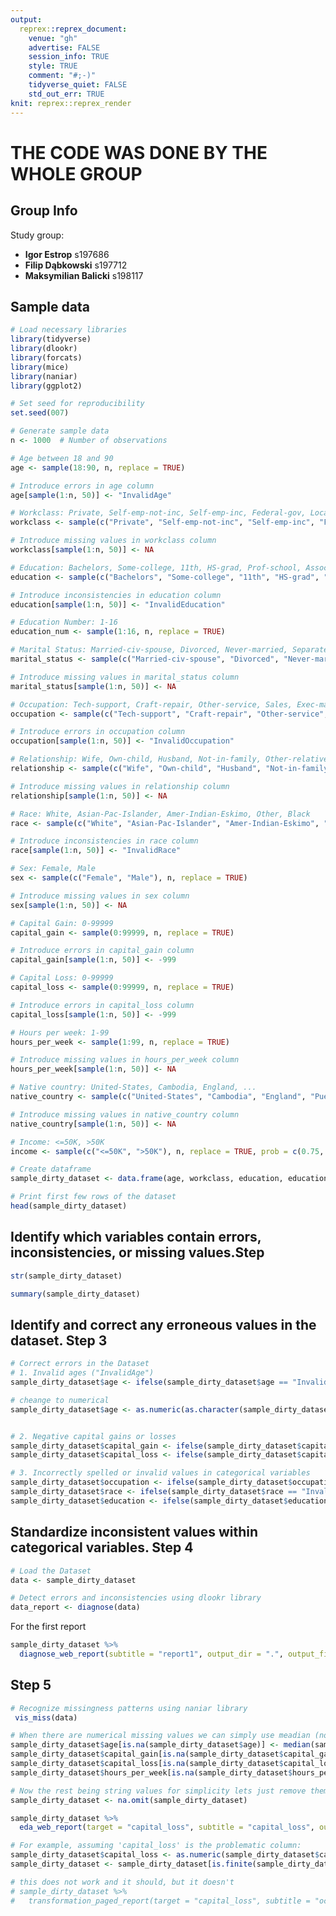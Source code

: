 ```yaml
---
output:
  reprex::reprex_document:
    venue: "gh"
    advertise: FALSE
    session_info: TRUE
    style: TRUE
    comment: "#;-)"
    tidyverse_quiet: FALSE
    std_out_err: TRUE
knit: reprex::reprex_render
---
```


# THE CODE WAS DONE BY THE WHOLE GROUP

## Group Info

Study group:

-   **Igor Estrop** s197686
-   **Filip Dąbkowski** s197712
-   **Maksymilian Balicki** s198117

## Sample data


```r
# Load necessary libraries
library(tidyverse)
library(dlookr)
library(forcats)
library(mice)
library(naniar)
library(ggplot2)

# Set seed for reproducibility
set.seed(007)

# Generate sample data
n <- 1000  # Number of observations

# Age between 18 and 90
age <- sample(18:90, n, replace = TRUE)

# Introduce errors in age column
age[sample(1:n, 50)] <- "InvalidAge"

# Workclass: Private, Self-emp-not-inc, Self-emp-inc, Federal-gov, Local-gov, State-gov, Without-pay, Never-worked
workclass <- sample(c("Private", "Self-emp-not-inc", "Self-emp-inc", "Federal-gov", "Local-gov", "State-gov", "Without-pay", "Never-worked"), n, replace = TRUE)

# Introduce missing values in workclass column
workclass[sample(1:n, 50)] <- NA

# Education: Bachelors, Some-college, 11th, HS-grad, Prof-school, Assoc-acdm, Assoc-voc, 9th, 7th-8th, 12th, Masters, 1st-4th, 10th, Doctorate, 5th-6th, Preschool
education <- sample(c("Bachelors", "Some-college", "11th", "HS-grad", "Prof-school", "Assoc-acdm", "Assoc-voc", "9th", "7th-8th", "12th", "Masters", "1st-4th", "10th", "Doctorate", "5th-6th", "Preschool"), n, replace = TRUE)

# Introduce inconsistencies in education column
education[sample(1:n, 50)] <- "InvalidEducation"

# Education Number: 1-16
education_num <- sample(1:16, n, replace = TRUE)

# Marital Status: Married-civ-spouse, Divorced, Never-married, Separated, Widowed, Married-spouse-absent, Married-AF-spouse
marital_status <- sample(c("Married-civ-spouse", "Divorced", "Never-married", "Separated", "Widowed", "Married-spouse-absent", "Married-AF-spouse"), n, replace = TRUE)

# Introduce missing values in marital_status column
marital_status[sample(1:n, 50)] <- NA

# Occupation: Tech-support, Craft-repair, Other-service, Sales, Exec-managerial, Prof-specialty, Handlers-cleaners, Machine-op-inspct, Adm-clerical, Farming-fishing, Transport-moving, Priv-house-serv, Protective-serv, Armed-Forces
occupation <- sample(c("Tech-support", "Craft-repair", "Other-service", "Sales", "Exec-managerial", "Prof-specialty", "Handlers-cleaners", "Machine-op-inspct", "Adm-clerical", "Farming-fishing", "Transport-moving", "Priv-house-serv", "Protective-serv", "Armed-Forces"), n, replace = TRUE)

# Introduce errors in occupation column
occupation[sample(1:n, 50)] <- "InvalidOccupation"

# Relationship: Wife, Own-child, Husband, Not-in-family, Other-relative, Unmarried
relationship <- sample(c("Wife", "Own-child", "Husband", "Not-in-family", "Other-relative", "Unmarried"), n, replace = TRUE)

# Introduce missing values in relationship column
relationship[sample(1:n, 50)] <- NA

# Race: White, Asian-Pac-Islander, Amer-Indian-Eskimo, Other, Black
race <- sample(c("White", "Asian-Pac-Islander", "Amer-Indian-Eskimo", "Other", "Black"), n, replace = TRUE)

# Introduce inconsistencies in race column
race[sample(1:n, 50)] <- "InvalidRace"

# Sex: Female, Male
sex <- sample(c("Female", "Male"), n, replace = TRUE)

# Introduce missing values in sex column
sex[sample(1:n, 50)] <- NA

# Capital Gain: 0-99999
capital_gain <- sample(0:99999, n, replace = TRUE)

# Introduce errors in capital_gain column
capital_gain[sample(1:n, 50)] <- -999

# Capital Loss: 0-99999
capital_loss <- sample(0:99999, n, replace = TRUE)

# Introduce errors in capital_loss column
capital_loss[sample(1:n, 50)] <- -999

# Hours per week: 1-99
hours_per_week <- sample(1:99, n, replace = TRUE)

# Introduce missing values in hours_per_week column
hours_per_week[sample(1:n, 50)] <- NA

# Native country: United-States, Cambodia, England, ...
native_country <- sample(c("United-States", "Cambodia", "England", "Puerto-Rico", "Canada", "Germany", "Outlying-US(Guam-USVI-etc)", "India", "Japan", "Greece", "South", "China", "Cuba", "Iran", "Honduras", "Philippines", "Italy", "Poland", "Jamaica", "Vietnam", "Mexico", "Portugal", "Ireland", "France", "Dominican-Republic", "Laos", "Ecuador", "Taiwan", "Haiti", "Columbia", "Hungary", "Guatemala", "Nicaragua", "Scotland", "Thailand", "Yugoslavia", "El-Salvador", "Trinadad&Tobago", "Peru", "Hong", "Holand-Netherlands"), n, replace = TRUE)

# Introduce missing values in native_country column
native_country[sample(1:n, 50)] <- NA

# Income: <=50K, >50K
income <- sample(c("<=50K", ">50K"), n, replace = TRUE, prob = c(0.75, 0.25))

# Create dataframe
sample_dirty_dataset <- data.frame(age, workclass, education, education_num, marital_status, occupation, relationship, race, sex, capital_gain, capital_loss, hours_per_week, native_country, income)

# Print first few rows of the dataset
head(sample_dirty_dataset)
```

## Identify which variables contain errors, inconsistencies, or missing values.Step 

```r
str(sample_dirty_dataset) 
```

```r
summary(sample_dirty_dataset)
```

## Identify and correct any erroneous values in the dataset. Step 3

```r
# Correct errors in the Dataset
# 1. Invalid ages ("InvalidAge")
sample_dirty_dataset$age <- ifelse(sample_dirty_dataset$age == "InvalidAge", NA, sample_dirty_dataset$age)

# cheange to numerical
sample_dirty_dataset$age <- as.numeric(as.character(sample_dirty_dataset$age))


# 2. Negative capital gains or losses
sample_dirty_dataset$capital_gain <- ifelse(sample_dirty_dataset$capital_gain <= 0, NA, sample_dirty_dataset$capital_gain)
sample_dirty_dataset$capital_loss <- ifelse(sample_dirty_dataset$capital_loss <= 0, NA, sample_dirty_dataset$capital_loss)

# 3. Incorrectly spelled or invalid values in categorical variables
sample_dirty_dataset$occupation <- ifelse(sample_dirty_dataset$occupation == "InvalidOccupation", NA, sample_dirty_dataset$occupation)
sample_dirty_dataset$race <- ifelse(sample_dirty_dataset$race == "InvalidRace", NA, sample_dirty_dataset$race)
sample_dirty_dataset$education <- ifelse(sample_dirty_dataset$education == "InvalidEducation", NA, sample_dirty_dataset$education)

```

## Standardize inconsistent values within categorical variables. Step 4

```r
# Load the Dataset
data <- sample_dirty_dataset

# Detect errors and inconsistencies using dlookr library
data_report <- diagnose(data)

```


For the first report
```r
sample_dirty_dataset %>%
  diagnose_web_report(subtitle = "report1", output_dir = ".", output_file = "Diagn.html", theme = "blue")
```

## Step 5

```r
# Recognize missingness patterns using naniar library
 vis_miss(data)

# When there are numerical missing values we can simply use meadian (not mean becouse every value in dataser is rounded to 0, simple mean would give us N.01234) out of the other data to populate missing cells
sample_dirty_dataset$age[is.na(sample_dirty_dataset$age)] <- median(sample_dirty_dataset$age, na.rm = TRUE) # Age
sample_dirty_dataset$capital_gain[is.na(sample_dirty_dataset$capital_gain)] <- median(sample_dirty_dataset$capital_gain, na.rm = TRUE) # Capital gain
sample_dirty_dataset$capital_loss[is.na(sample_dirty_dataset$capital_loss)] <- median(sample_dirty_dataset$capital_loss, na.rm = TRUE) # Capital loss
sample_dirty_dataset$hours_per_week[is.na(sample_dirty_dataset$hours_per_week)] <- median(sample_dirty_dataset$hours_per_week, na.rm = TRUE) # Capital loss

# Now the rest being string values for simplicity lets just remove them
sample_dirty_dataset <- na.omit(sample_dirty_dataset)

```


```r

sample_dirty_dataset %>%
  eda_web_report(target = "capital_loss", subtitle = "capital_loss", output_dir = ".", output_file = "Report1_EDA.html", theme = "blue")

# For example, assuming 'capital_loss' is the problematic column:
sample_dirty_dataset$capital_loss <- as.numeric(sample_dirty_dataset$capital_loss)  # Convert to numeric if not already
sample_dirty_dataset <- sample_dirty_dataset[is.finite(sample_dirty_dataset$capital_loss), ]  # Keep only rows with finite values

# this does not work and it should, but it doesn't
# sample_dirty_dataset %>%
#   transformation_paged_report(target = "capital_loss", subtitle = "occupation", output_dir = ".", output_file = "Report1_trans.pdf", theme = "blue")

```















